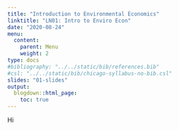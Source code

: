 ```yaml
---
title: "Introduction to Environmental Economics"
linktitle: "LN01: Intro to Enviro Econ"
date: "2020-08-24"
menu:
  content:
    parent: Menu
    weight: 2
type: docs
#bibliography: "../../static/bib/references.bib"
#csl: "../../static/bib/chicago-syllabus-no-bib.csl"
slides: "01-slides"
output:
  blogdown::html_page:
    toc: true
---
```


Hi